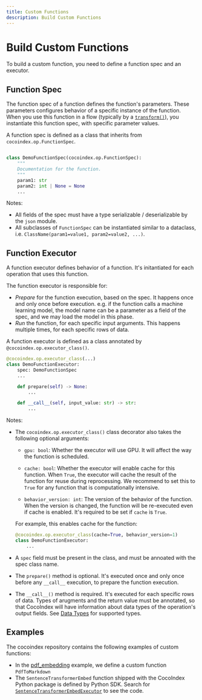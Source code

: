 ```yaml
---
title: Custom Functions
description: Build Custom Functions
---
```



# Build Custom Functions

To build a custom function, you need to define a function spec and an executor.

## Function Spec

The function spec of a function defines the function's parameters.
These parameters configures behavior of a specific instance of the function.
When you use this function in a flow (typically by a [`transform()`](/docs/core/flow_def#transform)), you instantiate this function spec, with specific parameter values.

<Tabs>
<TabItem value="python" label="Python" default>

A function spec is defined as a class that inherits from `cocoindex.op.FunctionSpec`.

```python

class DemoFunctionSpec(cocoindex.op.FunctionSpec):
    """
    Documentation for the function.
    """
    param1: str
    param2: int | None = None
    ...
```

Notes:
*   All fields of the spec must have a type serializable / deserializable by the `json` module.
*   All subclasses of `FunctionSpec` can be instantiated similar to a dataclass, i.e. `ClassName(param1=value1, param2=value2, ...)`.

</TabItem>
</Tabs>


## Function Executor

A function executor defines behavior of a function. It's initantiated for each operation that uses this function.

The function executor is responsible for:

*   *Prepare* for the function execution, based on the spec. It happens once and only once before execution. e.g. if the function calls a machine learning model, the model name can be a parameter as a field of the spec, and we may load the model in this phase.
*   *Run* the function, for each specific input arguments. This happens multiple times, for each specific rows of data.

<Tabs>
<TabItem value="python" label="Python" default>

A function executor is defined as a class annotated by `@cocoindex.op.executor_class()`.


```python
@cocoindex.op.executor_class(...)
class DemoFunctionExecutor:
    spec: DemoFunctionSpec
    ...

    def prepare(self) -> None:
        ...

    def __call__(self, input_value: str) -> str:
        ...
```

Notes:

*   The `cocoindex.op.executor_class()` class decorator also takes the following optional arguments:

    *   `gpu: bool`: Whether the executor will use GPU. It will affect the way the function is scheduled.

    *   `cache: bool`: Whether the executor will enable cache for this function.
         When `True`, the executor will cache the result of the function for reuse during reprocessing.
         We recommend to set this to `True` for any function that is computationally intensive.

    *   `behavior_version: int`: The version of the behavior of the function.
        When the version is changed, the function will be re-executed even if cache is enabled.
        It's required to be set if `cache` is `True`.

    For example, this enables cache for the function:

    ```python
    @cocoindex.op.executor_class(cache=True, behavior_version=1)
    class DemoFunctionExecutor:
        ...
    ```

*   A `spec` field must be present in the class, and must be annoated with the spec class name.
*   The `prepare()` method is optional. It's executed once and only once before any `__call__` execution, to prepare the function execution.
*   The `__call__()` method is required. It's executed for each specific rows of data.
    Types of arugments and the return value must be annotated, so that CocoIndex will have information about data types of the operation's output fields. See [Data Types](/docs/core/data_types) for supported types.

</TabItem>
</Tabs>

## Examples

The cocoindex repository contains the following examples of custom functions:

*   In the [pdf_embedding](https://github.com/cocoindex-io/cocoindex/blob/main/examples/pdf_embedding/pdf_embedding.py) example, we define a custom function `PdfToMarkdown`
*   The `SentenceTransformerEmbed` function shipped with the CocoIndex Python package is defined by Python SDK.
    Search for [`SentenceTransformerEmbedExecutor`](https://github.com/search?q=repo%3Acocoindex-io%2Fcocoindex+SentenceTransformerEmbedExecutor&type=code) to see the code.
    